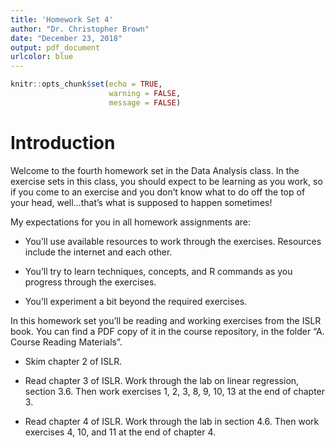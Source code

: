 ```yaml
---
title: 'Homework Set 4'
author: "Dr. Christopher Brown"
date: "December 23, 2018"
output: pdf_document
urlcolor: blue
---
```


```r
knitr::opts_chunk$set(echo = TRUE,
                      warning = FALSE,
                      message = FALSE)
```

# Introduction
Welcome to the fourth homework set in the Data Analysis class.  In the exercise sets in this class, you should expect to be learning as you work, so if you come to an exercise and you don't know what to do off the top of your head, well...that's what is supposed to happen sometimes!

My expectations for you in all homework assignments are:

* You'll use available resources to work through the exercises.  Resources include the internet and each other.

* You'll try to learn techniques, concepts, and R commands as you progress through the exercises.

* You'll experiment a bit beyond the required exercises.
\vspace{10mm}

In this homework set you'll be reading and working exercises from the ISLR book.  You can find a PDF copy of it in the course repository, in the folder "A. Course Reading Materials".

* Skim chapter 2 of ISLR.

* Read chapter 3 of ISLR.  Work through the lab on linear regression, section 3.6.  Then work exercises 1, 2, 3, 8, 9, 10, 13 at the end of chapter 3.

* Read chapter 4 of ISLR.  Work through the lab in section 4.6.  Then work exercises 4, 10, and 11 at the end of chapter 4.